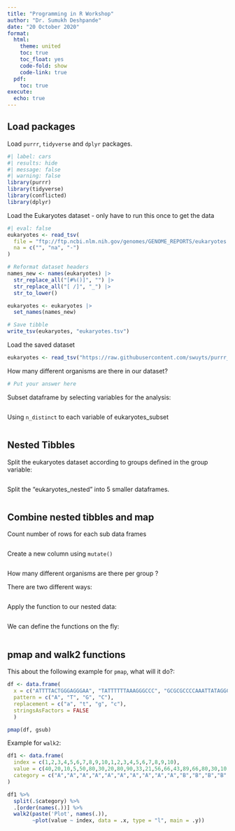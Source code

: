 ```yaml
---
title: "Programming in R Workshop"
author: "Dr. Sumukh Deshpande"
date: "20 October 2020"
format:
  html:
    theme: united
    toc: true
    toc_float: yes
    code-fold: show
    code-link: true
  pdf:
    toc: true
execute: 
  echo: true
---
```


## Load packages

Load `purrr`, `tidyverse` and `dplyr` packages.

```r
#| label: cars
#| results: hide
#| message: false
#| warning: false
library(purrr)
library(tidyverse)
library(conflicted)
library(dplyr)
```

Load the Eukaryotes dataset - only have to run this once to get the data

```r
#| eval: false
eukaryotes <- read_tsv(
  file = "ftp://ftp.ncbi.nlm.nih.gov/genomes/GENOME_REPORTS/eukaryotes.txt", 
  na = c("", "na", "-")
)

# Reformat dataset headers
names_new <- names(eukaryotes) |> 
  str_replace_all("[#%()]", "") |> 
  str_replace_all("[ /]", "_") |>
  str_to_lower()

eukaryotes <- eukaryotes |> 
  set_names(names_new)

# Save tibble
write_tsv(eukaryotes, "eukaryotes.tsv")
```

Load the saved dataset

```r
eukaryotes <- read_tsv("https://raw.githubusercontent.com/swuyts/purrr_tutorial/master/data/eukaryotes.tsv")
```

How many different organisms are there in our dataset?

```r
# Put your answer here
```

Subset dataframe by selecting variables for the analysis:

```r
```

Using `n_distinct` to each variable of eukaryotes_subset

```r
```

## Nested Tibbles

Split the eukaryotes dataset according to groups defined in the group variable:

```r
```

Split the "eukaryotes_nested" into 5 smaller dataframes.

```r
```

## Combine nested tibbles and map

Count number of rows for each sub data frames

```r
```

Create a new column using `mutate()`

```r
```

How many different organisms are there per group ? 

There are two different ways:

```r
```

Apply the function to our nested data:

```r
```

We can define the functions on the fly:

```r
```

## pmap and walk2 functions

This about the following example for `pmap`, what will it do?:

```r
df <- data.frame(
  x = c("ATTTTACTGGGAGGGAA", "TATTTTTTAAAGGGCCC", "GCGCGCCCCAAATTATAGGC", "TGCCACATTTTATCCGCGCA"),
  pattern = c("A", "T", "G", "C"),
  replacement = c("a", "t", "g", "c"),
  stringsAsFactors = FALSE
  )

pmap(df, gsub)
```

Example for `walk2`:

```r
df1 <- data.frame(
  index = c(1,2,3,4,5,6,7,8,9,10,1,2,3,4,5,6,7,8,9,10),
  value = c(40,20,10,5,50,80,30,20,80,90,33,21,56,66,43,89,66,80,30,10),
  category = c("A","A","A","A","A","A","A","A","A","A","B","B","B","B","B","B","B","B","B","B")
)

df1 %>%
  split(.$category) %>%
  .[order(names(.))] %>%
  walk2(paste('Plot', names(.)), 
        ~plot(value ~ index, data = .x, type = "l", main = .y))

```